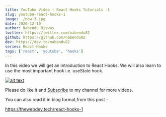 ```yaml
---
title: YouTube Video | React Hooks Tutorials -1
slug: youtube-react-hooks-1
image: ./new-3.jpg
date: 2020-12-10
author: Nabendu Biswas
twitter: https://twitter.com/nabendu82
github: https://github.com/nabendu82
dev: https://dev.to/nabendu82
series: React-Hooks
tags: ['react', 'youtube', 'hooks']
---
```


In this video we will get an introduction to React Hooks. We will also learn to use the most important hook i.e. useState hook.

<div className={styles.image__small}>

[![alt text](https://res.cloudinary.com/dxkxvfo2o/image/upload/v1607921887/react-hooks-1_rnqaqi.jpg)](https://www.youtube.com/watch?v=7PukNGgvMI8 "React Hooks")

</div>

Please do like it and [Subscribe](https://www.youtube.com/channel/UCRf7mazcufqZxd2pR3oQJuQ?sub_confirmation=1) to my channel for more videos.

You can also read it in blog format,from this post -

https://thewebdev.tech/react-hooks-1